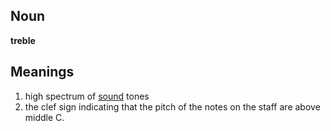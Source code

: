 ==Noun==
'''treble'''<br>

==Meanings==

#high spectrum of [[sound]] tones
#the clef sign indicating that the pitch of the notes on the staff are above middle C.